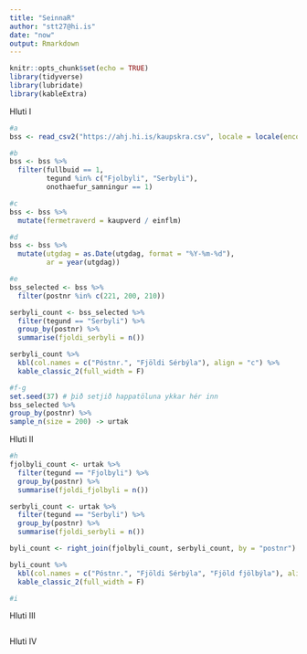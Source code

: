 ```yaml
---
title: "SeinnaR"
author: "stt27@hi.is"
date: "now"
output: Rmarkdown
---
```


```r
knitr::opts_chunk$set(echo = TRUE)
library(tidyverse)
library(lubridate)
library(kableExtra)
```

Hluti I

```r
#a
bss <- read_csv2("https://ahj.hi.is/kaupskra.csv", locale = locale(encoding = "ISO8859-1"))

#b
bss <- bss %>%
  filter(fullbuid == 1, 
         tegund %in% c("Fjolbyli", "Serbyli"),
         onothaefur_samningur == 1)

#c
bss <- bss %>%
  mutate(fermetraverd = kaupverd / einflm)

#d
bss <- bss %>%
  mutate(utgdag = as.Date(utgdag, format = "%Y-%m-%d"),
         ar = year(utgdag))

#e
bss_selected <- bss %>%
  filter(postnr %in% c(221, 200, 210))

serbyli_count <- bss_selected %>%
  filter(tegund == "Serbyli") %>%
  group_by(postnr) %>%
  summarise(fjoldi_serbyli = n())

serbyli_count %>%
  kbl(col.names = c("Póstnr.", "Fjöldi Sérbýla"), align = "c") %>%
  kable_classic_2(full_width = F)

#f-g
set.seed(37) # þið setjið happatöluna ykkar hér inn
bss_selected %>% 
group_by(postnr) %>%
sample_n(size = 200) -> urtak

```

Hluti II

```r
#h
fjolbyli_count <- urtak %>%
  filter(tegund == "Fjolbyli") %>%
  group_by(postnr) %>%
  summarise(fjoldi_fjolbyli = n())

serbyli_count <- urtak %>%
  filter(tegund == "Serbyli") %>%
  group_by(postnr) %>%
  summarise(fjoldi_serbyli = n())

byli_count <- right_join(fjolbyli_count, serbyli_count, by = "postnr")

byli_count %>%
  kbl(col.names = c("Póstnr.", "Fjöldi Sérbýla", "Fjöld fjölbýla"), align = "c") %>%
  kable_classic_2(full_width = F)

#i


```

Hluti III

```r

```

Hluti IV

```r

```
